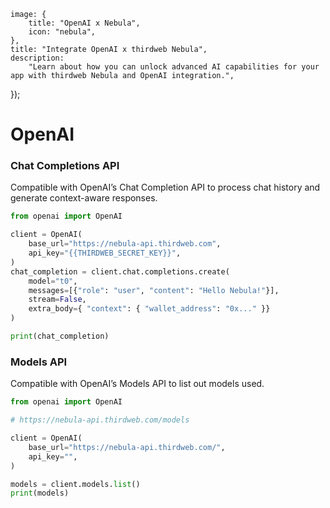 
	image: {
		title: "OpenAI x Nebula",
		icon: "nebula",
	},
	title: "Integrate OpenAI x thirdweb Nebula",
	description:
		"Learn about how you can unlock advanced AI capabilities for your app with thirdweb Nebula and OpenAI integration.",
});

# OpenAI

### Chat Completions API

Compatible with OpenAI’s Chat Completion API to process chat history and generate context-aware responses.

```python
from openai import OpenAI

client = OpenAI(
	base_url="https://nebula-api.thirdweb.com",
	api_key="{{THIRDWEB_SECRET_KEY}}",
)
chat_completion = client.chat.completions.create(
	model="t0",
	messages=[{"role": "user", "content": "Hello Nebula!"}],
	stream=False,
    extra_body={ "context": { "wallet_address": "0x..." }}
)

print(chat_completion)
```

### Models API

Compatible with OpenAI’s Models API to list out models used. 

```python
from openai import OpenAI

# https://nebula-api.thirdweb.com/models

client = OpenAI(
    base_url="https://nebula-api.thirdweb.com/",
    api_key="",
)

models = client.models.list()
print(models)
```